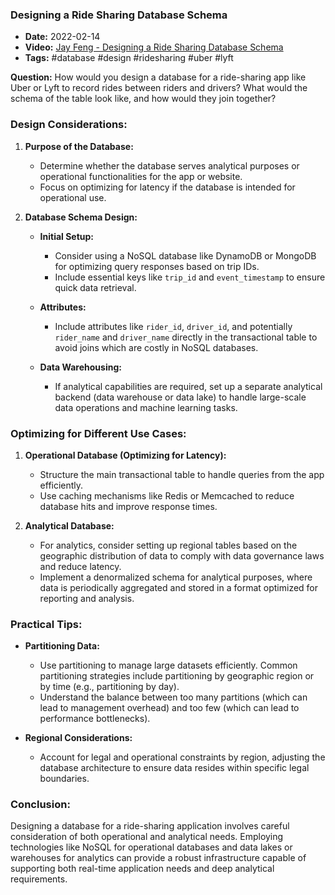 ### Designing a Ride Sharing Database Schema

- **Date:** 2022-02-14
- **Video:** [Jay Feng - Designing a Ride Sharing Database Schema](https://www.youtube.com/watch?v=f7v_1UmkAoM)
- **Tags:** #database #design #ridesharing #uber #lyft

**Question:**
How would you design a database for a ride-sharing app like Uber or Lyft to record rides between riders and drivers? What would the schema of the table look like, and how would they join together?

### Design Considerations:

1. **Purpose of the Database:**

   - Determine whether the database serves analytical purposes or operational functionalities for the app or website.
   - Focus on optimizing for latency if the database is intended for operational use.

2. **Database Schema Design:**

   - **Initial Setup:**

     - Consider using a NoSQL database like DynamoDB or MongoDB for optimizing query responses based on trip IDs.
     - Include essential keys like `trip_id` and `event_timestamp` to ensure quick data retrieval.

   - **Attributes:**

     - Include attributes like `rider_id`, `driver_id`, and potentially `rider_name` and `driver_name` directly in the transactional table to avoid joins which are costly in NoSQL databases.

   - **Data Warehousing:**
     - If analytical capabilities are required, set up a separate analytical backend (data warehouse or data lake) to handle large-scale data operations and machine learning tasks.

### Optimizing for Different Use Cases:

1. **Operational Database (Optimizing for Latency):**

   - Structure the main transactional table to handle queries from the app efficiently.
   - Use caching mechanisms like Redis or Memcached to reduce database hits and improve response times.

2. **Analytical Database:**
   - For analytics, consider setting up regional tables based on the geographic distribution of data to comply with data governance laws and reduce latency.
   - Implement a denormalized schema for analytical purposes, where data is periodically aggregated and stored in a format optimized for reporting and analysis.

### Practical Tips:

- **Partitioning Data:**

  - Use partitioning to manage large datasets efficiently. Common partitioning strategies include partitioning by geographic region or by time (e.g., partitioning by day).
  - Understand the balance between too many partitions (which can lead to management overhead) and too few (which can lead to performance bottlenecks).

- **Regional Considerations:**
  - Account for legal and operational constraints by region, adjusting the database architecture to ensure data resides within specific legal boundaries.

### Conclusion:

Designing a database for a ride-sharing application involves careful consideration of both operational and analytical needs. Employing technologies like NoSQL for operational databases and data lakes or warehouses for analytics can provide a robust infrastructure capable of supporting both real-time application needs and deep analytical requirements.
